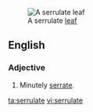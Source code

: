 [[Image:Serrulate leaf (PSF).png|thumb|A serrulate [[leaf]]]]
==English==

===Adjective===
{{en-adj|-}}

# Minutely [[serrate]].

[[ta:serrulate]]
[[vi:serrulate]]